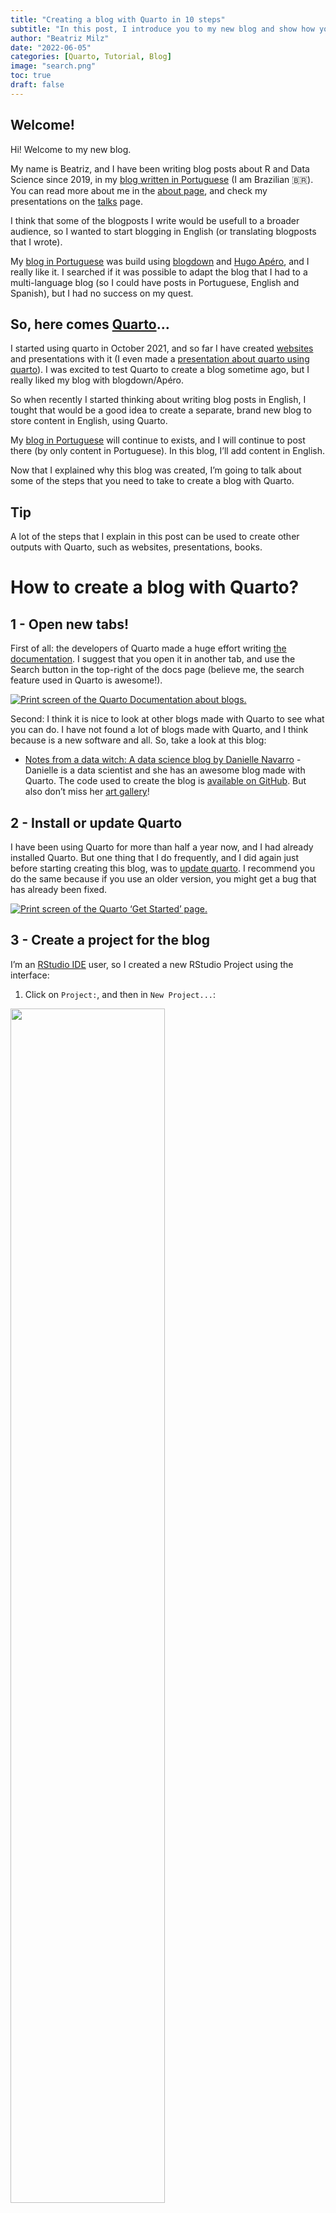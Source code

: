 ```yaml
---
title: "Creating a blog with Quarto in 10 steps"
subtitle: "In this post, I introduce you to my new blog and show how you can create a blog with Quarto"
author: "Beatriz Milz"
date: "2022-06-05"
categories: [Quarto, Tutorial, Blog]
image: "search.png"
toc: true
draft: false
---
```



## Welcome!

Hi!
Welcome to my new blog.

My name is Beatriz, and I have been writing blog posts about R and Data Science since 2019, in my  [blog written in Portuguese](https://beatrizmilz.com/blog/) (I am Brazilian 🇧🇷). You can read more about me in the [about page](/about.qmd), and check my presentations on the [talks](/talks/index.qmd) page.

I think that some of the blogposts I write would be usefull to a broader audience, so I wanted to start blogging in English (or translating blogposts that I wrote).

My [blog in Portuguese](https://beatrizmilz.com/blog/) was build using [blogdown](https://pkgs.rstudio.com/blogdown/) and [Hugo Apéro](https://github.com/hugo-apero/), and I really like it.
I searched if it was possible to adapt the blog that I had to a multi-language blog (so I could have posts in Portuguese, English and Spanish), but I had no success on my quest.

## So, here comes [Quarto](https://quarto.org/)...

I started using quarto in October 2021, and so far I have created [websites](https://beatrizmilz.github.io/2022-curso-de-verao-ime-usp-relatorios/programacao-do-curso.html) and presentations with it (I even made a [presentation about quarto using quarto](https://beatrizmilz.github.io/2022-SER-quarto/)).
I was excited to test Quarto to create a blog sometime ago, but I really liked my blog with blogdown/Apéro.

So when recently I started thinking about writing blog posts in English, I tought that would be a good idea to create a separate, brand new blog to store content in English, using Quarto.

My [blog in Portuguese](https://beatrizmilz.com/blog/) will continue to exists, and I will continue to post there (by only content in Portuguese). In this blog, I'll add content in English.

Now that I explained why this blog was created, I'm going to talk about some of the steps that you need to take to create a blog with Quarto.


:::{.callout-tip}
## Tip

A lot of the steps that I explain in this post can be used to create other outputs with Quarto, such as websites, presentations, books. 
:::

# How to create a blog with Quarto?

## 1 - Open new tabs!

First of all: the developers of Quarto made a huge effort writing [the documentation](https://quarto.org/docs/websites/website-blog.html).
I suggest that you open it in another tab, and use the Search button in the top-right of the docs page (believe me, the search feature used in Quarto is awesome!).

[![Print screen of the Quarto Documentation about blogs.](img/search.png){fig-align="center"}](https://quarto.org/docs/websites/website-blog.html)



Second: I think it is nice to look at other blogs made with Quarto to see what you can do.
I have not found a lot of blogs made with Quarto, and I think because is a new software and all.
So, take a look at this blog:

-   [Notes from a data witch: A data science blog by Danielle Navarro](https://blog.djnavarro.net/) - Danielle is a data scientist and she has an awesome blog made with Quarto. The code used to create the blog is [available on GitHub](https://github.com/djnavarro/quarto-blog). But also don't miss her [art gallery](https://art.djnavarro.net/)!

## 2 - Install or update Quarto

I have been using Quarto for more than half a year now, and I had already installed Quarto.
But one thing that I do frequently, and I did again just before starting creating this blog, was to [update quarto](https://quarto.org/docs/get-started/).
I recommend you do the same because if you use an older version, you might get a bug that has already been fixed.

[![Print screen of the Quarto 'Get Started' page.](img/install-quarto.png){fig-align="center"}](https://quarto.org/docs/get-started/)

## 3 - Create a project for the blog

I'm an [RStudio IDE](https://www.rstudio.com/products/rstudio/download/#download) user, so I created a new RStudio Project using the interface:

1. Click on `Project:`, and then in `New Project...`:

![](img/new_project/01-new-project.png){fig-align="center" width="70%"}

2. Choose  `New Directory`:

![](img/new_project/02-new-directory.png){fig-align="center" width="70%"}

3. Choose  `Quarto blog`:

![](img/new_project/03-new-quarto-blog.png){fig-align="center" width="70%"}

4. Choose  the directory name (the name of the folder where your blog will be stored) and where in your computed you want to save it. Then click `Create Project`:

![](img/new_project/04-name-and-path.png){fig-align="center" width="70%"}

5. Voilá! The structure of your blog is ready :) Check the `Files` panel and explore the files stored there.

![](img/new_project/05-project-created.png){fig-align="center" width="70%"}

## 4 - Preview your blog

You can preview how your blog is going to look like if you open an `.qmd` file and click the **Render** button. The preview of your blog will show on the Viewer Pane in the RStudio IDE. 

![](img/render.png){fig-align="center" width="100%"}

But you can also  click in the **Show in new window** button (circled in red in the image above) to preview it in your browser:

![](img/preview.png){fig-align="center" width="100%"}

Nice! Your blog exists in your computer now. But we still need to put it online, so other people can read your posts. In the next two sections I'll show you how to do that!


## 5 - Create a GitHub repository

Using Git and GitHub will help you to put your blog online (and also have a online copy of the code in case anything happens with the version in your computer). 

You need the package [usethis](https://usethis.r-lib.org/) for this part:

```r
#| eval: false
#| include: true
install.packages("usethis")
```


:::{.callout-warning collapse="true"}
### What is Git? GitHub? (Click to expand!)

If you have not used Git and GitHub with RStudio IDE before, I recommend you to take some time to prepare your environment and configuring everything before contine reading this post.

**You can read detailed information about how to do this in the book [Happy Git with R](https://happygitwithr.com/).**

Here is a usefull check-list you can use:

- [ ] [Install Git on your computer](https://git-scm.com/downloads)

- [ ] [Create a free account on GitHub](https://github.com/)

- [ ] Install package [usethis](https://usethis.r-lib.org/): `install.packages("usethis")`

- [ ] Introduce yourself to Git:

```r
#| eval: false
#| include: true
usethis::use_git_config(
  # your name
  user.name = "Captain Marvel",
  # your email used in your GitHub account
  user.email = "awesomecaptain@gmail.com")
```

- [ ] Create a GitHub PAT Token with `usethis::create_github_token()` (is like a password)

- [ ] Store your token with `gitcreds::gitcreds_set()`

- [ ] Restart your R Session (usually `CTRL + SHIFT + F10` will do the work)

- [ ] Use `usethis::git_sitrep()` to check if your name, email and PAT are configured. The most important thing to look for is: `Personal access token for 'https://github.com': '<discovered>'`. 

If it is all configured, you are ready to continue reading this post. 🚀

:::



If you already configure Git and GitHub with RStudio IDE, you can use these two functions from the [usethis](https://usethis.r-lib.org/) package, in the project that you created:

1. `use_git()` to start the version contron of your project (the function will ask you if you want to commit your changes and restart RStudio, you can accept it): 

```r
#| eval: false
#| include: true
usethis::use_git()
# ✔ Setting active project to '/Users/Desktop/name-of-your-blog/'
# ✔ Initialising Git repo
# ✔ Adding '.Rproj.user', '.Rhistory', '.Rdata', '.httr-oauth', '.DS_Store' to '.gitignore'
# There are 8 uncommitted files:
# * '_quarto.yml'
# * '.gitignore'
# * 'about.qmd'
# * 'example-quarto-blog.Rproj'
# * 'index.qmd'
# * 'posts/'
# * 'profile.jpg'
# * 'styles.css'


# Is it ok to commit them?
# 
# 1: Not now
# 2: Yup
# 3: Negative
# 
# Selection: 2


# ✔ Adding files
# ✔ Making a commit with message 'Initial commit'
# • A restart of RStudio is required to activate the Git pane
# Restart now?
# 
# 1: No way
# 2: Definitely
# 3: No
# 
# Selection: 2
```

2. `use_github()` to create a GitHub repository to store your code, and a new window will open with your repository:

```r
#| eval: false
#| include: true
usethis::use_github()
# ℹ Defaulting to 'https' Git protocol
# ✔ Setting active project to '/Users/beatrizmilz/Desktop/name-of-your-blog'
# ✔ Creating GitHub repository 'beatrizmilz/name-of-your-blog'
# ✔ Setting remote 'origin' to 'https://github.com/beatrizmilz/name-of-your-blog.git'
# ✔ Pushing 'main' branch to GitHub and setting 'origin/main' as upstream branch
# ✔ Opening URL 'https://github.com/beatrizmilz/name-of-your-blog'
```

![](img/new-repo.png){fig-align="center" width="100%"}

This is the repository used in this example: <https://github.com/beatrizmilz/name-of-your-blog>

## 6 - Deploy with Netlify

Next, we will create a URL so anyone can see the blog online. This is step is called **deploy**, and we will use a service called [Netlify](https://www.netlify.com/).

1. First, Sign up or Log in on [Netlify](https://www.netlify.com/). I recommend you doing that with your GitHub account.


2. Then, you can click in **Add new site** and **Import an existing project**:

![](img/netlify/add-new-site.png){fig-align="center" width="100%"}

3. Next, you need to connect to a Git provider. In this case, click in the link to GitHub. It may ask you to authenticate with GitHub if you have not done this already.

![](img/netlify/connect-to-git.png){fig-align="center" width="100%"}

4. Then, in **Pick a repository from GitHub**, choose the repository that you created for your blog:

![](img/netlify/pick-repo.png){fig-align="center" width="100%"}

5. This step is really important, so don't hurry up and take your time to do it with care!
In **Import an existing project from a Git repository**, you **only** have to change one thing: the **Base directory** field. You need to write the name of the directory used to store the HTML files of your blog. By default, it is `_site`. 
This is because when you generate your blog, by default Quarto saves all the HTML files generated for your site in the directory called `_site`. Everything else will be filled out by Netlify, so don't change anything else. Check if everything looks like the image below and then click **Deploy site**:

![](img/netlify/site-settings.png){fig-align="center" width="70%"}

6. When you first deploy a website on Netlify, it will have a funny URL. In this case  was *peppy-cat-2e067c.netlify.app*. So we need to change it to a better URL, that is easier for people type and remember your blog's address. To change your site URL, click on **Site settings**:


![](img/netlify/first-deploy.png){fig-align="center" width="100%"}

Then click on **Change site name**:


![](img/netlify/site-details.png){fig-align="center" width="100%"}

And choose the name used for the URL of your blog, writing it on the field **Site name**. Below this field, you can see how the URL of your blog is going to look like! After choosing it, click on **Save**. If you need, you can change it after.


![](img/netlify/change-site-name.png){fig-align="center" width="100%"}

Now the blog that I am creating as an example is available in this link: <https://your-awesome-blog-with-quarto.netlify.app/>

## 7 - Change the colors of your blog

You can change the colors, fonts and more of the style of your blog by changing the **theme** in the file `_quarto.yml`. You can change to other themes available, and you can check what are the options on the [Quarto documentation](https://quarto.org/docs/output-formats/html-themes.html#overview). 

Open the `_quarto.yml` file and change the theme to another option that you liked from the documentation. In this example, let's change the theme to `minty`: 

```yml
#| eval: false
#| include: true
format:
  html:
    theme: minty
    css: styles.css
```

![](img/theme.png){fig-align="center" width="100%"}

If you know CSS and would like to change the theme yourself, you can edit the `styles.css` file.



:::{.callout-warning  collapse="true"}
### How can I update my blog with the changes I made?  (Click to expand!)

If this is your first time using Git and GitHub in RStudio IDE, I'll show you the steps to update your blog!

First, you need to find the Git Pane in RStudio IDE. If it is not showing, I recommend you restarting RStudio and opening your project again.

Then, in your Git pane, the list of files changed will appear. Check the boxes of the files that you want to update, and click in **Commit**:

![](img/git-pane/stage.png){fig-align="center" width="100%"}
Next, you need to write a message that, in few words, explains what was changed. Write this message in the **Commit message** field, and the click on **Commit**:

![](img/git-pane/write-commit-message.png){fig-align="center" width="100%"}

Finally, close the Git window, and then click on **Push** (it is the green up-arrow button, on the Git pane).

![](img/git-pane/status.png){fig-align="center" width="100%"}

After all the changes are send to GitHub, the Git panel looks like it is empty (it means that there is no new changes):

![](img/git-pane/no-changes.png){fig-align="center" width="100%"}

Now, wait a minute and then check your blog online!

:::



## 8 - Setting up Comments

It is nice to add a comments section on our blog posts, so people can write messages for us.

The [quarto documentation](https://quarto.org/docs/output-formats/html-basics.html#commenting) explains how can we add comments with three diferent options: [Hypothes.is](https://web.hypothes.is/), [Utterances](https://utteranc.es/) and [Giscus](https://giscus.app/). You can use whatever suits you best.

I chose to use [Giscus](https://giscus.app/) and here I'll tell you how to set it up!

1. Your repository needs to be public on GitHub. The default it is to be public, it will only be private if you changed it (you can change it back on your repository settings on GitHub).

2. Install the [Giscus App](https://github.com/apps/giscus). Go to [this website](https://github.com/apps/giscus) and click the **Install button**:


![](img/giscus-install.png){fig-align="center" width="100%"}


Then, Giscus will ask you in which repositories you would like to give permission to Giscus. You can choose what you prefer. I prefer to give access only to the repository that I'm going to need this service, so I choose **Only select repository** and pick the repository of the blog.


![](img/giscus-repo.png){fig-align="center" width="60%"}

3. You have to enable the **Discussions** in your repository. First, go to your repository, and click **Settings**:

![](img/github-repo.png){fig-align="center" width="100%"}

Then, scroll down to the **Features** sections, and check the box of the **Discussions**.

![](img/enable-discussions.png){fig-align="center" width="60%"}

4. Open the `_quarto.yml` file and add this code. Remember to update the information of your repo: in this example is `beatrizmilz/name-of-your-blog` because `beatrizmilz` is my GitHub account, and `name-of-your-blog` is the repository of this example blog.

```yml
#| eval: false
#| include: true
comments:
  giscus:
    repo: YOURGITHUBACCOUNT/YOURREPO
```

Remember to commit all the changes before checking the online version! If you missed that, go back to  the end of [section 7](#change-the-colors-of-your-blog) and read the collapsed tip.

Now we have a comments section on the blog! People need to log in with GitHub in order to write a comment or give a reaction:


![](img/giscus-deployed.png){fig-align="center" width="50%"}

:::{.callout-tip}
## Tip

When we activate the comments, as default they appear in almost everypage! You can hide the comments in specific pages by adding `comments: false` in the YAML headers of `*.qmd` files that you want to hide them. 
:::





## 9 - Add content in your blog

So, your blog is live! Now you can make some changes and add your content in it. Here is a list of things that you might like to do!

- `_quarto.yml`: In this file, you can do a lot of things, such as: changing the name that will appear in the blog, add links to your twitter and GitHub account, change the navigation bar options, and so on. You can check how I configured this in [this file](https://github.com/beatrizmilz/blog-en/blob/main/_quarto.yml).

- Write about yourself, so people can get to know you. You can do that in the `about.qmd` file. There, you can add links to your social media, a photo, and other information about you that you think might be relevant. You can change the template of this page, in the `template` option. You can check all the templates [in the Quarto documentation](https://quarto.org/docs/websites/website-about.html). In this [personal blog](about.qmd), I chose to use `trestles`. 

- Write blog posts! Your blogposts are stored in the `posts/` directory. Each post has to have a folder, and inside this folder you need a `index.qmd` file. But follow along the template that is already there and you will be good to go. Also, I recommend you checking the awesome options described on the [Quarto documentation](https://quarto.org/docs/output-formats/html-basics.html).

- If you are out of ideas about what to write, my tip to you is to write something that you know (or are learning). and you like. I enjoy reading blog posts that people write about topics they are interested in!




## 10 -  Tweet about it!

Congratulations, you created your blog with Quarto!

After writing your first blogpost, you can start sharing with the world.

My tip to you is: Write a tweet! You can use the [`#rstats` hashtag](https://twitter.com/search?q=%23RStats&src=typeahead_click) if the content of your blog is about R and you can cite [@quarto_pub](https://twitter.com/quarto_pub).

If this post was relevant to you, you can also cite me with [@BeaMilz](https://twitter.com/BeaMilz), so I can retweet about your blog!

# Conclusion

For me, someone that is used to use blogdown, Quarto is an awesome tool with simples code.

I hope this content was usefull and you enjoy the reading. Please let me know in the comments if there is anything that is not clear! 

Also, English is my second language, so I probably made some writing mistakes. I would enjoy if you let me know if you find any mistakes, so I can correct it.

# Thanks!

Thanks for reading this post, and now I would like to thank awesome people that, without their work, this post would not exist:

- The team that developed Quarto ([here](https://github.com/quarto-dev/quarto-cli/graphs/contributors) and [here](https://github.com/quarto-dev/quarto-web/graphs/contributors)). They continue to improve it,  they answer questions on the [Discussions](https://github.com/quarto-dev/quarto-web/discussions), and they wrote that [AWESOME DOCUMENTATION](https://quarto.org/docs/guide/)! 

- [Alison Hill](https://www.apreshill.com/) - she is an important part of the R and R-Ladies community, and she wrote tons of content about writing blogs with R. I have been learning from her material since 2018 (when I started to create my [blog in Portuguese](https://beatrizmilz.com/talk/)). A lot of what I know about creating blogs with R, I learned from her materials and talks. Thanks Alison 💜. 


- [Julio Trecenti](https://twitter.com/jtrecenti) is my partner.
We talk about quarto a lot, and I learn so much from him. Apart from that, I would like to thank him for reviewing my content and always supporting me ❤️.

